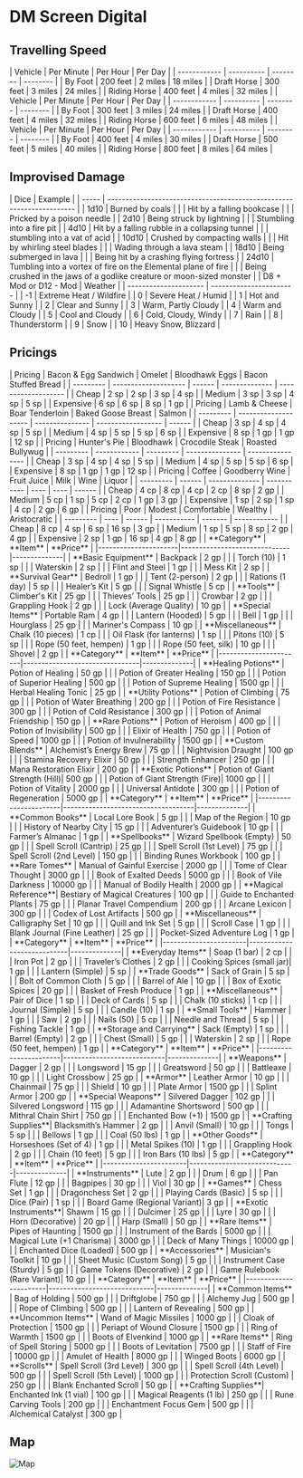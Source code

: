 # DM Screen Digital
## Travelling Speed
<Tabs>
  <TabItem label="Slow" value="first">
    | Vehicle      | Per Minute | Per Hour | Per Day  |
    | ------------ | ---------- | -------- | -------- |
    | By Foot      | 200 feet   | 2 miles  | 18 miles |
    | Draft Horse  | 300 feet   | 3 miles  | 24 miles |
    | Riding Horse | 400 feet   | 4 miles  | 32 miles |
  </TabItem>
  <TabItem label="Normal" value="second">
    | Vehicle      | Per Minute | Per Hour | Per Day  |
    | ------------ | ---------- | -------- | -------- |
    | By Foot      | 300 feet   | 3 miles  | 24 miles |
    | Draft Horse  | 400 feet   | 4 miles  | 32 miles |
    | Riding Horse | 600 feet   | 6 miles  | 48 miles |
  </TabItem>
  <TabItem label="Fast" value="third">
    | Vehicle      | Per Minute | Per Hour | Per Day  |
    | ------------ | ---------- | -------- | -------- |
    | By Foot      | 400 feet   | 4 miles  | 30 miles |
    | Draft Horse  | 500 feet   | 5 miles  | 40 miles |
    | Riding Horse | 800 feet   | 8 miles  | 64 miles |
  </TabItem>
</Tabs>

## Improvised Damage
<Tabs>
  <TabItem label="Imrpovised Damage" value="first">
    | Dice  | Example                                                               |
    | ----- | --------------------------------------------------------------------- |
    | 1d10  | Burned by coals                                                       |
    |       | Hit by a falling bookcase                                             |
    |       | Pricked by a poison needle                                            |
    | 2d10  | Being struck by lightning                                             |
    |       | Stumbling into a fire pit                                             |
    | 4d10  | Hit by a falling rubble in a collapsing tunnel                        |
    |       | stumbling into a vat of acid                                          |
    | 10d10 | Crushed by compacting walls                                           |
    |       | Hit by whirling steel blades                                          |
    |       | Wading through a lava steam                                           |
    | 18d10 | Being submerged in lava                                               |
    |       | Being hit by a crashing flying fortress                               |
    | 24d10 | Tumbling into a vortex of fire on the Elemental plane of fire         |
    |       | Being crushed in the jaws of a godlike creature or moon-sized monster |
  </TabItem>
  <TabItem label="Weather" value="second">
    | D8 + Mod or D12 - Mod | Weather                 |
    | --------------------- | ----------------------- |
    | -1                    | Extreme Heat / Wildfire |
    | 0                     | Severe Heat / Humid     |
    | 1                     | Hot and Sunny           |
    | 2                     | Clear and Sunny         |
    | 3                     | Warm, Partly Cloudy     |
    | 4                     | Warm and Cloudy         |
    | 5                     | Cool and Cloudy         |
    | 6                     | Cold, Cloudy, Windy     |
    | 7                     | Rain                    |
    | 8                     | Thunderstorm            |
    | 9                     | Snow                    |
    | 10                    | Heavy Snow, Blizzard    |
  </TabItem>
</Tabs>

## Pricings
<Tabs>
  <TabItem label="Breakfast" value="first">
    | Pricing   | Bacon & Egg Sandwich | Omelet | Bloodhawk Eggs | Bacon Stuffed Bread |
    | --------- | -------------------- | ------ | -------------- | ------------------- |
    | Cheap     | 2 sp                 | 2 sp   | 3 sp           | 4 sp                |
    | Medium    | 3 sp                 | 3 sp   | 4 sp           | 5 sp                |
    | Expensive | 6 sp                 | 6 sp   | 8 sp           | 1 gp                | 
  </TabItem>
  <TabItem label="Lunch" value="second">
    | Pricing   | Lamb & Cheese        | Boar Tenderloin | Baked Goose Breast | Salmon |
    | --------- | -------------------- | --------------- | ------------------ | ------ |
    | Cheap     | 3 sp                 | 4 sp            | 4 sp               | 5 sp   |
    | Medium    | 4 sp                 | 5 sp            | 5 sp               | 6 sp   |
    | Expensive | 8 sp                 | 1 gp            | 1 gp               | 12 sp  |  
  </TabItem>
  <TabItem label="Dinner" value="third">
    | Pricing   | Hunter's Pie | Bloodhawk | Crocodile Steak | Roasted Bullywug |
    | --------- | ------------ | --------- | --------------- | ---------------- |
    | Cheap     | 3 sp         | 4 sp      | 4 sp            | 5 sp             |
    | Medium    | 4 sp         | 5 sp      | 5 sp            | 6 sp             |
    | Expensive | 8 sp         | 1 gp      | 1 gp            | 12 sp            |
  </TabItem>
  <TabItem label="Drinks" value="fourth">
    | Pricing   | Coffee | Goodberry Wine | Fruit Juice | Milk | Wine | Liquor |
    | --------- | ------ | -------------- | ----------- | ---- | ---- | ------ |
    | Cheap     | 4 cp   | 8 cp           | 4 cp        | 2 cp | 8 sp | 2 gp   |
    | Medium    | 5 cp   | 1 sp           | 5 cp        | 2 cp | 1 gp | 3 gp   |
    | Expensive | 1 sp   | 2 sp           | 1 sp        | 4 cp | 2 gp | 6 gp   |
  </TabItem>
  <TabItem label="Inn Stay (per day)" value="fifth">
    | Pricing   | Poor | Modest | Comfortable | Wealthy | Aristocratic |
    | --------- | ---- | ------ | ----------- | ------- | ------------ |
    | Cheap     | 8 cp | 4 sp   | 6 sp        | 16 sp   | 3 gp         |
    | Medium    | 1 sp | 5 sp   | 8 sp        | 2 gp    | 4 gp         |
    | Expensive | 2 sp | 1 gp   | 16 sp       | 4 gp    | 8 gp         |
  </TabItem>
</Tabs>

<Accordion title="## Shop Tables">
<Tabs>
  <TabItem label="Adventuring" value="first">
    | **Category**         | **Item**                     | **Price**    |
    |----------------------|------------------------------|--------------|
    | **Basic Equipment**  | Backpack                     | 2 gp         |
    |                      | Torch (10)                   | 1 sp         |
    |                      | Waterskin                    | 2 sp         |
    |                      | Flint and Steel              | 1 gp         |
    |                      | Mess Kit                     | 2 sp         |
    | **Survival Gear**    | Bedroll                      | 1 gp         |
    |                      | Tent (2-person)              | 2 gp         |
    |                      | Rations (1 day)              | 5 sp         |
    |                      | Healer’s Kit                 | 5 gp         |
    |                      | Signal Whistle               | 5 cp         |
    | **Tools**            | Climber's Kit                | 25 gp        |
    |                      | Thieves’ Tools               | 25 gp        |
    |                      | Crowbar                      | 2 gp         |
    |                      | Grappling Hook               | 2 gp         |
    |                      | Lock (Average Quality)       | 10 gp        |
    | **Special Items**    | Portable Ram                 | 4 gp         |
    |                      | Lantern (Hooded)             | 5 gp         |
    |                      | Bell                         | 1 gp         |
    |                      | Hourglass                    | 25 gp        |
    |                      | Mariner's Compass            | 10 gp        |
    | **Miscellaneous**    | Chalk (10 pieces)            | 1 cp         |
    |                      | Oil Flask (for lanterns)     | 1 sp         |
    |                      | Pitons (10)                  | 5 sp         |
    |                      | Rope (50 feet, hempen)       | 1 gp         |
    |                      | Rope (50 feet, silk)         | 10 gp        |
    |                      | Shovel                       | 2 gp         |
  </TabItem>
  <TabItem label="Potions" value="second">
    | **Category**         | **Item**                       | **Price**    |
    |-----------------------|--------------------------------|--------------|
    | **Healing Potions**  | Potion of Healing             | 50 gp        |
    |                      | Potion of Greater Healing     | 150 gp       |
    |                      | Potion of Superior Healing    | 500 gp       |
    |                      | Potion of Supreme Healing     | 1500 gp      |
    |                      | Herbal Healing Tonic          | 25 gp        |
    | **Utility Potions**  | Potion of Climbing            | 75 gp        |
    |                      | Potion of Water Breathing     | 200 gp       |
    |                      | Potion of Fire Resistance     | 300 gp       |
    |                      | Potion of Cold Resistance     | 300 gp       |
    |                      | Potion of Animal Friendship   | 150 gp       |
    | **Rare Potions**     | Potion of Heroism             | 400 gp       |
    |                      | Potion of Invisibility        | 500 gp       |
    |                      | Elixir of Health              | 750 gp       |
    |                      | Potion of Speed               | 1000 gp      |
    |                      | Potion of Invulnerability     | 1500 gp      |
    | **Custom Blends**    | Alchemist’s Energy Brew       | 75 gp        |
    |                      | Nightvision Draught           | 100 gp       |
    |                      | Stamina Recovery Elixir       | 50 gp        |
    |                      | Strength Enhancer             | 250 gp       |
    |                      | Mana Restoration Elixir       | 200 gp       |
    | **Exotic Potions**   | Potion of Giant Strength (Hill)| 500 gp       |
    |                      | Potion of Giant Strength (Fire)| 1000 gp      |
    |                      | Potion of Vitality            | 2000 gp      |
    |                      | Universal Antidote            | 300 gp       |
    |                      | Potion of Regeneration        | 5000 gp      |
  </TabItem>
  <TabItem label="Book store" value="third">
    | **Category**         | **Item**                           | **Price**    |
    |-----------------------|------------------------------------|--------------|
    | **Common Books**     | Local Lore Book                   | 5 gp         |
    |                      | Map of the Region                 | 10 gp        |
    |                      | History of Nearby City            | 15 gp        |
    |                      | Adventurer’s Guidebook            | 10 gp        |
    |                      | Farmer’s Almanac                  | 1 gp         |
    | **Spellbooks**       | Wizard Spellbook (Empty)          | 50 gp        |
    |                      | Spell Scroll (Cantrip)            | 25 gp        |
    |                      | Spell Scroll (1st Level)          | 75 gp        |
    |                      | Spell Scroll (2nd Level)          | 150 gp       |
    |                      | Binding Runes Workbook            | 100 gp       |
    | **Rare Tomes**       | Manual of Gainful Exercise        | 2000 gp      |
    |                      | Tome of Clear Thought             | 3000 gp      |
    |                      | Book of Exalted Deeds             | 5000 gp      |
    |                      | Book of Vile Darkness             | 10000 gp     |
    |                      | Manual of Bodily Health           | 2000 gp      |
    | **Magical Reference**| Bestiary of Magical Creatures     | 100 gp       |
    |                      | Guide to Enchanted Plants         | 75 gp        |
    |                      | Planar Travel Compendium          | 200 gp       |
    |                      | Arcane Lexicon                    | 300 gp       |
    |                      | Codex of Lost Artifacts           | 500 gp       |
    | **Miscellaneous**    | Calligraphy Set                   | 10 gp        |
    |                      | Quill and Ink Set                 | 5 gp         |
    |                      | Scroll Case                       | 1 gp         |
    |                      | Blank Journal (Fine Leather)      | 25 gp        |
    |                      | Pocket-Sized Adventure Log        | 1 gp         | 
  </TabItem>
  <TabItem label="General Goods" value="fourth">
    | **Category**         | **Item**                   | **Price**    |
    |-----------------------|----------------------------|--------------|
    | **Everyday Items**   | Soap (1 bar)              | 2 cp         |
    |                      | Iron Pot                  | 2 gp         |
    |                      | Traveler’s Clothes        | 2 gp         |
    |                      | Cooking Spices (small jar)| 1 gp         |
    |                      | Lantern (Simple)          | 5 sp         |
    | **Trade Goods**      | Sack of Grain             | 5 sp         |
    |                      | Bolt of Common Cloth      | 5 gp         |
    |                      | Barrel of Ale             | 10 gp        |
    |                      | Box of Exotic Spices      | 20 gp        |
    |                      | Basket of Fresh Produce   | 1 gp         |
    | **Miscellaneous**    | Pair of Dice              | 1 sp         |
    |                      | Deck of Cards             | 5 sp         |
    |                      | Chalk (10 sticks)         | 1 cp         |
    |                         | Journal (Simple)          | 5 sp         |
    |                      | Candle (10)               | 1 sp         |
    | **Small Tools**      | Hammer                    | 1 gp         |
    |                      | Saw                       | 2 gp         |
    |                      | Nails (50)                | 5 cp         |
    |                      | Needle and Thread         | 5 sp         |
    |                      | Fishing Tackle            | 1 gp         |
    | **Storage and Carrying** | Sack (Empty)         | 1 sp         |
    |                          | Barrel (Empty)       | 2 gp         |
    |                          | Chest (Small)       | 5 gp         |
    |                          | Waterskin              | 2 sp         |
    |                          | Rope (50 feet, hempen) | 1 gp         |
  </TabItem>
  <TabItem label="Blacksmith" value="fifth">
    | **Category**         | **Item**                   | **Price**    |
    |-----------------------|----------------------------|--------------|
    | **Weapons**          | Dagger                    | 2 gp         |
    |                      | Longsword                 | 15 gp        |
    |                      | Greatsword                | 50 gp        |
    |                      | Battleaxe                 | 10 gp        |
    |                      | Light Crossbow            | 25 gp        |
    | **Armor**            | Leather Armor             | 10 gp        |
    |                      | Chainmail                 | 75 gp        |
    |                      | Shield                    | 10 gp        |
    |                      | Plate Armor               | 1500 gp      |
    |                      | Splint Armor              | 200 gp       |
    | **Special Weapons**  | Silvered Dagger           | 102 gp       |
    |                      | Silvered Longsword        | 115 gp       |
    |                      | Adamantine Shortsword     | 500 gp       |
    |                      | Mithral Chain Shirt       | 750 gp       |
    |                      | Enchanted Bow (+1)        | 1500 gp      |
    | **Crafting Supplies**| Blacksmith’s Hammer       | 2 gp         |
    |                      | Anvil (Small)             | 10 gp        |
    |                      | Tongs                     | 5 sp         |
    |                      | Bellows                   | 1 gp         |
    |                      | Coal (50 lbs)             | 1 gp         |
    | **Other Goods**      | Horseshoes (Set of 4)     | 1 gp         |
    |                      | Metal Spikes (10)         | 1 gp         |
    |                      | Grappling Hook            | 2 gp         |
    |                      | Chain (10 feet)           | 5 gp         |
    |                      | Iron Bars (10 lbs)        | 5 gp         |
  </TabItem>
  <TabItem label="Music and Games" value="sixth">
    | **Category**         | **Item**                    | **Price**    |
    |-----------------------|-----------------------------|--------------|
    | **Instruments**      | Lute                       | 2 gp         |
    |                      | Drum                       | 6 gp         |
    |                      | Pan Flute                  | 12 gp        |
    |                      | Bagpipes                   | 30 gp        |
    |                      | Viol                       | 30 gp        |
    | **Games**            | Chess Set                  | 1 gp         |
    |                      | Dragonchess Set            | 2 gp         |
    |                      | Playing Cards (Basic)      | 5 sp         |
    |                      | Dice (Pair)                | 1 sp         |
    |                      | Board Game (Regional Variant)| 3 gp        |
    | **Exotic Instruments**| Shawm                     | 15 gp        |
    |                      | Dulcimer                   | 25 gp        |
    |                      | Lyre                       | 30 gp        |
    |                      | Horn (Decorative)          | 20 gp        |
    |                      | Harp (Small)               | 50 gp        |
    | **Rare Items**       | Pipes of Haunting          | 1500 gp      |
    |                      | Instrument of the Bards    | 5000 gp      |
    |                      | Magical Lute (+1 Charisma) | 3000 gp      |
    |                      | Deck of Many Things        | 10000 gp     |
    |                      | Enchanted Dice (Loaded)    | 500 gp       |
    | **Accessories**      | Musician's Toolkit         | 10 gp        |
    |                      | Sheet Music (Custom Song)  | 5 gp         |
    |                      | Instrument Case (Sturdy)   | 5 gp         |
    |                      | Game Tokens (Decorative)   | 2 gp         |
    |                      | Game Rulebook (Rare Variant)| 10 gp        |
  </TabItem>
  <TabItem label="Magical Goods" value="seventh">
    | **Category**         | **Item**                    | **Price**    |
    |-----------------------|-----------------------------|--------------|
    | **Common Items**     | Bag of Holding             | 500 gp       |
    |                      | Driftglobe                 | 750 gp       |
    |                      | Alchemy Jug                | 500 gp       |
    |                      | Rope of Climbing           | 500 gp       |
    |                      | Lantern of Revealing       | 500 gp       |
    | **Uncommon Items**   | Wand of Magic Missiles     | 1000 gp      |
    |                      | Cloak of Protection        | 1500 gp      |
    |                      | Periapt of Wound Closure   | 1500 gp      |
    |                      | Ring of Warmth             | 1500 gp      |
    |                      | Boots of Elvenkind         | 1000 gp      |
    | **Rare Items**       | Ring of Spell Storing      | 5000 gp      |
    |                      | Boots of Levitation        | 7500 gp      |
    |                      | Staff of Fire              | 10000 gp     |
    |                      | Amulet of Health           | 8000 gp      |
    |                      | Winged Boots               | 6000 gp      |
    | **Scrolls**          | Spell Scroll (3rd Level)   | 300 gp       |
    |                      | Spell Scroll (4th Level)   | 500 gp       |
    |                      | Spell Scroll (5th Level)   | 1000 gp      |
    |                      | Protection Scroll (Custom) | 250 gp       |
    |                      | Blank Enchanted Scroll     | 50 gp        |
    | **Crafting Supplies**| Enchanted Ink (1 vial)     | 100 gp       |
    |                      | Magical Reagents (1 lb)    | 250 gp       |
    |                      | Rune Carving Tools         | 200 gp       |
    |                      | Enchantment Focus Gem      | 500 gp       |
    |                      | Alchemical Catalyst        | 300 gp       |
  </TabItem>
</Tabs>
</Accordion>

## Map
![Map](/assets/atlas/northern_shore_scale.png)